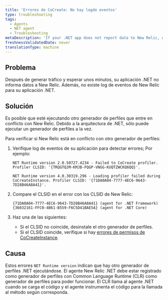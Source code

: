```yaml
---
title: 'Errores de CoCreate: No hay logde eventos'
type: troubleshooting
tags:
  - Agents
  - NET agent
  - Troubleshooting
metaDescription: 'If your .NET app does not report data to New Relic, or if it does not have an event log, check for profiler conflicts.'
freshnessValidatedDate: never
translationType: machine
---
```


## Problema

Después de generar tráfico y esperar unos minutos, su aplicación .NET no informa datos a New Relic. Además, no existe log de eventos de New Relic para su aplicación .NET.

## Solución

Es posible que esté ejecutando otro generador de perfiles que entre en conflicto con New Relic. Debido a la arquitectura de .NET, sólo puede ejecutar un generador de perfiles a la vez.

Para verificar si New Relic está en conflicto con otro generador de perfiles:

1. Verifique log de eventos de su aplicación para detectar errores; Por ejemplo:

   ```
   NET Runtime version 2.0.50727.4234 - Failed to CoCreate profiler. Profiler CLSID: '{TRQGTQJM-KMJB-FQGP-VNGG-KUQTZWCKQ6QQ}'.
   ```

   ```
   NET Runtime version 4.0.30319.296 - Loading profiler failed during CoCreateInstance. Profiler CLSID: '{71DA0A04-7777-4EC6-9643-7D28B46A8A41}'.
   ```

2. Compare el CLSID en el error con los CLSID de New Relic:

   ```
   {71DA0A04-7777-4EC6-9643-7D28B46A8A41} (agent for .NET Framework)
   {36032161-FFC0-4B61-B559-F6C5D41BAE5A} (agent for .NET Core)
   ```

3. Haz una de las siguientes:

   * Si el CLSID no coincide, desinstale el otro generador de perfiles.
   * Si el CLSID coincide, verifique si hay [errores de permisos de CoCreateInstance](/docs/agents/net-agent/troubleshooting/cocreateinstance-errors-no-profiler-log).

## Causa

Estos errores `NET Runtime version` indican que hay otro generador de perfiles .NET ejecutándose. El agente New Relic .NET debe estar registrado como generador de perfiles con Common Language Runtime (CLR) como generador de perfiles para poder funcionar. El CLR llama al agente .NET cuando se carga el código y el agente instrumenta el código para la llamada al método según corresponda.
